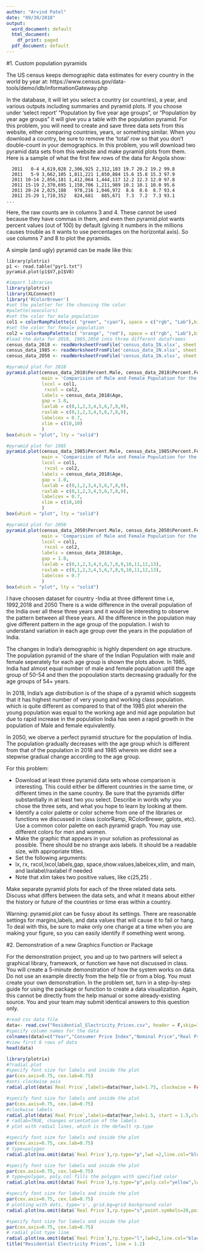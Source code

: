 ---
author: "Arvind Patel"
date: "09/30/2018"
output:
  word_document: default
  html_document:
    df_print: paged
  pdf_document: default
---

#1.  Custom population pyramids

The US census keeps demographic data estimates for every country in the world by year at:
https://www.census.gov/data-tools/demo/idb/informationGateway.php

In the database, it will let you select a country (or countries), a year, and various outputs including summaries and pyramid plots. If you choose under 'select report' "Population by five year age groups",  or "Population by year age groups" it will give you a table with the population pyramid. For this problem, you will need to create and save three data sets from this website, either comparing  countries, years, or something similar.  When you download a country, be sure to remove the 'total' row so that you don't double-count in your demographics. In this problem, you will download two pyramid data sets from this website and make pyramid plots from them.  Here is a sample of what the first few rows of the data for Angola show:

```
  2011   0-4 4,619,028 2,306,925 2,312,103 19.7 20.2 19.2 99.8
  2011   5-9 3,662,105 1,811,221 1,850,884 15.6 15.8 15.3 97.9
  2011 10-14 2,856,181 1,412,064 1,444,117 12.2 12.3 12.0 97.8
  2011 15-19 2,370,695 1,158,706 1,211,989 10.1 10.1 10.0 95.6
  2011 20-24 2,025,188   978,216 1,046,972  8.6  8.6  8.7 93.4
  2011 25-29 1,710,352   824,681   885,671  7.3  7.2  7.3 93.1
...
```


Here, the raw counts are in columns 3 and 4. These cannot be used because they have commas in them, and even then pyramid.plot wants percent values (out of 100) by default (giving it numbers in the millions causes trouble as it wants to use percentages on the horizontal axis). So use columns 7 and 8 to plot the pyramids.

A simple (and ugly) pyramid can be made like this:
```
library(plotrix)
p1 <- read.table("pyr1.txt")
pyramid.plot(p1$V7,p1$V8)

```





```{r}
#import libraries
library(plotrix)
library(XLConnect)
library('RColorBrewer')
#set the paletter for the choosing the color
#palette(seacolors)
#set the color for male population
col1 = colorRampPalette(c( "green", "cyan"), space = c("rgb", "Lab"),bias = 2, alpha = FALSE)(21)
#set the color for female population
col2 = colorRampPalette(c( "orange", "red"), space = c("rgb", "Lab"),bias = 2, alpha = FALSE)(21)
#load the data for 2018, 1985,2050 into three different dataframes
census_data_2018 <- readWorksheetFromFile('census_data_IN.xlsx', sheet = 1)
census_data_1985 <- readWorksheetFromFile('census_data_IN.xlsx', sheet = 2)
census_data_2050 <- readWorksheetFromFile('census_data_IN.xlsx', sheet = 3)

#pyramid plot for 2018
pyramid.plot(census_data_2018$Percent.Male, census_data_2018$Percent.Female,
             main = 'Comparision of Male and Female Population for the year 2018',
             lxcol = col1,
              rxcol = col2,
             labels = census_data_2018$Age,
             gap = 1.0,
             laxlab = c(0,1,2,3,4,5,6,7,8,9),
             raxlab = c(0,1,2,3,4,5,6,7,8,9),
             labelcex = 0.7,
             xlim = c(10,10)
             )
box(which = "plot", lty = "solid")

#pyramid plot for 1985
pyramid.plot(census_data_1985$Percent.Male, census_data_1985$Percent.Female,
             main = 'Comparision of Male and Female Population for the year 1985',
             lxcol = col1,
              rxcol = col2,
             labels = census_data_2018$Age,
             gap = 1.0,
             laxlab = c(0,1,2,3,4,5,6,7,8,9),
             raxlab = c(0,1,2,3,4,5,6,7,8,9),
             labelcex = 0.7,
             xlim = c(10,10)
             )
box(which = "plot", lty = "solid")

#pyramid plot for 2050
pyramid.plot(census_data_2050$Percent.Male, census_data_2050$Percent.Female,
             main = 'Comparision of Male and Female Population for the year 2050',
             lxcol = col1,
              rxcol = col2,
             labels = census_data_2018$Age,
             gap = 1.0,
             laxlab = c(0,1,2,3,4,5,6,7,8,9,10,11,12,13),
             raxlab = c(0,1,2,3,4,5,6,7,8,9,10,11,12,13),
             labelcex = 0.7
             )
box(which = "plot", lty = "solid")

```



I have choosen dataset for country -India at three different time i.e, 1992,2018 and 2050
There is a wide difference in the overall population of the India over all these three years and it would be interesting to observe the pattern between all these years. All the difference in the population may give different pattern in the age group of the population. I wish to understand variation in each age group over the years in the population of India.

The changes in India's demographic is highly dependent on age structure. The population pyramid of the share of the Indian Population with male and female seperately for each age group is shown the plots above. In 1985, India had almost equal number of male and female population uptill the age group of 50-54 and then the popoulation starts decreasing gradually for the age groups of 54+ years.

In 2018, India's age distribution is of the shape of a pyramid which suggests that it has highest number of very young and working class population. which is quite different as compared to that of the 1985 plot wherein the young population was equal to the working age and mid age population but due to rapid increase in the population India has seen a rapid growth in the population of Male and female equivalently.

In 2050, we oberve a perfect pyramid structure for the population of India. The population gradually decreases with the age group which is different from that of the population in 2018 and 1985 wherein we didnt see a stepwise gradual change according to the age group.







For this problem:

* Download at least three pyramid data sets whose comparison is interesting. This could either be different countries in the same time, or different times in the same country.  Be sure that the pyramids differ substantially in at least two you select. Describe in words why you chose the three sets, and what you hope to learn by looking at them.
* Identify a color palette or color scheme from one of the libraries or functions we discussed in class (colorRamp, RColorBrewer, gplots, etc).  Use a common color palette on each pyramid graph.  You may use different colors for men and women.
* Make the graphic that appears in your solution as professional as possible. There should be no strange axis labels. It should be a readable size, with appropriate titles.
* Set the following arguments:
 - lx, rx, rxcol,lxcol,labels,gap, space,show.values,labelcex,xlim, and main, and laxlabel/raxlabel if needed
 - Note that xlim takes two positive values, like c(25,25) .

Make separate  pyramid plots for each of the three related data sets. Discuss what differs between the data sets, and what it means about either the history or future of the countries or time eras within a country.

Warning: pyramid.plot can be fussy about its settings.  There are reasonable settings for margins,labels, and data values that will cause it to fail or hang.  To deal with this, be sure to make only one change at a time when you are making your figure, so you can easily identify if something went wrong.


#2. Demonstration of a new Graphics Function or Package

For the demonstration project, you and up to two partners will select a graphical library, framework, or function we have not discussed in class.  You will create a 5-minute demonstration of how the system works on data. Do not use an example directly from the help file or from a blog. You must create your own demonstration. In the problem set, turn in a step-by-step guide for using the package or function to create a data visualization.  Again, this cannot be directly from the help manual or some already-existing source. You and your team may submit identical answers to this question only.
```{r}
#read csv data file
data<- read.csv("Residential_Electricity_Prices.csv", header = F,skip=1)
#specify column names for the data
colnames(data)=c("Year","Consumer Price Index","Nominal Price","Real Price")
#view first 6 rows of data
head(data)
```
```{r}
library(plotrix)
#?radial.plot
#specify font size for labels and inside the plot
par(cex.axis=0.75, cex.lab=0.75)
#anti-clockwise axis
radial.plot(data$`Real Price`,labels=data$Year,lwd=1.75, clockwise = FALSE,start = 1, grid.unit = c("$"), main = "Residential Electricity Prices")

```
```{r}
#specify font size for labels and inside the plot
par(cex.axis=0.75, cex.lab=0.75)
#clockwise labels
radial.plot(data$`Real Price`,labels=data$Year,lwd=1.5, start = 1.5,clockwise = TRUE, grid.unit = c("$"),main = "Residential Electricity Prices", radlab = TRUE)
# radlab=TRUE, changes orientation of the labels
# plot with radial lines, which is the default rp.type
```

```{r}
#specify font size for labels and inside the plot
par(cex.axis=0.75, cex.lab=0.75)
# type=polygon
radial.plot(na.omit(data$`Real Price`),rp.type="p",lwd =2,line.col="blue", labels=data$Year, clockwise = TRUE, grid.unit = c("$"),main = "Residential Electricity Prices", radlab = TRUE)
```

```{r}
#specify font size for labels and inside the plot
par(cex.axis=0.75, cex.lab=0.75)
# type=polygon, poly.col fills the polygon with specified color
radial.plot(na.omit(data$`Real Price`),rp.type="p",poly.col="yellow",lwd =2,line.col="blue", labels=data$Year, clockwise = TRUE, grid.unit = c("$"),main = "Residential Electricity Prices", radlab = TRUE)

```

```{r}
#specify font size for labels and inside the plot
par(cex.axis=0.75, cex.lab=0.75)
# plotting with dots, type='s', grid.bg=grid background color
radial.plot(na.omit(data$`Real Price`),rp.type="s",point.symbols=20,point.col="red", labels=data$Year, clockwise = TRUE, grid.unit = c("$"),main = "Residential Electricity Prices",grid.bg= "grey93", radlab = TRUE)

```
```{r}
#specify font size for labels and inside the plot
par(cex.axis=0.75, cex.lab=0.75)
# radial plot type line
radial.plot(na.omit(data$`Real Price`),rp.type="l",lwd=2,line.col="black", labels=data$Year, clockwise = TRUE, grid.unit = c("$"), radlab = TRUE, mar = c(4, 4, 2, 2))
title("Residential Electricity Prices", line = 1.2)
```

